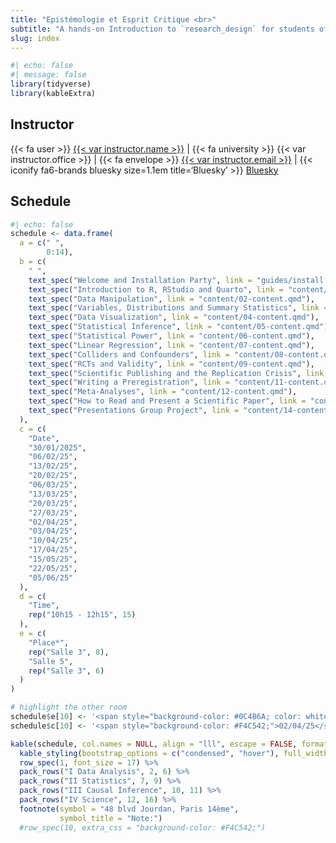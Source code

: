 ```yaml
---
title: "Epistémologie et Esprit Critique <br>"
subtitle: "A hands-on Introduction to `research_design` for students of the Sciences Pour un Monde Durable (SMD) undergraduate program at Paris Sciences et Lettres (PSL) University"
slug: index
---
```


```r
#| echo: false
#| message: false
library(tidyverse)
library(kableExtra)
```

## Instructor 

{{< fa user >}} [{{< var instructor.name >}}]({{< var instructor.url >}})
 | {{< fa university >}} {{< var instructor.office >}}
 |  {{< fa envelope >}} <a href='mailto:{{< var instructor.email >}}'>{{< var instructor.email >}}</a>
 | {{< iconify fa6-brands bluesky size=1.1em title='Bluesky' >}} [Bluesky]({{< var instructor.bluesky >}})


## Schedule

```r
#| echo: false
schedule <- data.frame(
  a = c(" ", 
        0:14),
  b = c(
    " ",
    text_spec("Welcome and Installation Party", link = "guides/install.qmd"),
    text_spec("Introduction to R, RStudio and Quarto", link = "content/01-content.qmd"),
    text_spec("Data Manipulation", link = "content/02-content.qmd"),
    text_spec("Variables, Distributions and Summary Statistics", link = "content/03-content.qmd"),
    text_spec("Data Visualization", link = "content/04-content.qmd"),
    text_spec("Statistical Inference", link = "content/05-content.qmd"),
    text_spec("Statistical Power", link = "content/06-content.qmd"),
    text_spec("Linear Regression", link = "content/07-content.qmd"),
    text_spec("Colliders and Confounders", link = "content/08-content.qmd"),
    text_spec("RCTs and Validity", link = "content/09-content.qmd"),
    text_spec("Scientific Publishing and the Replication Crisis", link = "content/10-content.qmd"),
    text_spec("Writing a Preregistration", link = "content/11-content.qmd"),
    text_spec("Meta-Analyses", link = "content/12-content.qmd"),
    text_spec("How to Read and Present a Scientific Paper", link = "content/13-content.qmd"),
    text_spec("Presentations Group Project", link = "content/14-content.qmd")
  ),
  c = c(
    "Date",
    "30/01/2025",
    "06/02/25",
    "13/02/25", 
    "20/02/25", 
    "06/03/25", 
    "13/03/25", 
    "20/03/25", 
    "27/03/25", 
    "02/04/25", 
    "03/04/25", 
    "10/04/25", 
    "17/04/25", 
    "15/05/25", 
    "22/05/25", 
    "05/06/25"
  ),
  d = c(
    "Time",
    rep("10h15 - 12h15", 15)
  ),
  e = c(
    "Place*",
    rep("Salle 3", 8), 
    "Salle 5", 
    rep("Salle 3", 6) 
  )
)

# highlight the other room
schedule$e[10] <- '<span style="background-color: #0C4B6A; color: white;">Salle 5</span>'
schedule$c[10] <- '<span style="background-color: #F4C542;">02/04/25</span>'

kable(schedule, col.names = NULL, align = "lll", escape = FALSE, format = "html") %>%
  kable_styling(bootstrap_options = c("condensed", "hover"), full_width = FALSE) %>%
  row_spec(1, font_size = 17) %>%
  pack_rows("I Data Analysis", 2, 6) %>%
  pack_rows("II Statistics", 7, 9) %>%
  pack_rows("III Causal Inference", 10, 11) %>%
  pack_rows("IV Science", 12, 16) %>%
  footnote(symbol = "48 blvd Jourdan, Paris 14ème",
           symbol_title = "Note:") 
  #row_spec(10, extra_css = "background-color: #F4C542;")


```
